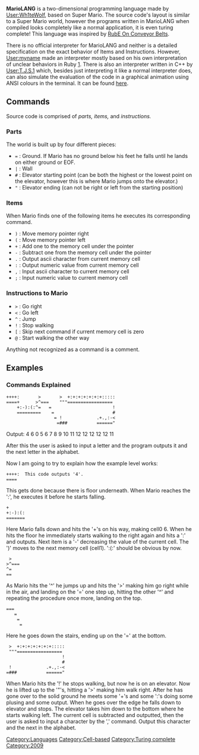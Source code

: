 '''MarioLANG''' is a two-dimensional programming language made by [[User:Wh1teWolf]], based on Super Mario. The source code's layout is similar to a Super Mario world, however the programs written in MarioLANG when compiled looks completely like a normal application, it is even turing complete! This language was inspired by [[RubE On Conveyor Belts]].

There is no official interpreter for MarioLANG and neither is a detailed specification on the exact behavior of Items and Instructions. However, [[User:myname]] made an interpreter mostly based on his own interpretation of unclear behaviors in Ruby [https://github.com/mynery/mariolang.rb]. There is also an interpreter written in C++ by [[User:T.J.S.1]] which, besides just interpreting it like a normal interpreter does, can also simulate the evaluation of the code in a graphical animation using ANSI colours in the terminal. It can be found [https://github.com/tomsmeding/MarioLANG here].

==Commands==
Source code is comprised of ''parts, items,'' and ''instructions.''

===Parts===
The world is built up by four different pieces:
*<code>=</code> : Ground. If Mario has no ground below his feet he falls until he lands on either ground or EOF.
*<code>|</code> : Wall
*<code>#</code> : Elevator starting point (can be both the highest or the lowest point on the elevator, however this is where Mario jumps onto the elevator.)
*<code>"</code> : Elevator ending (can not be right or left from the starting position)

===Items===
When Mario finds one of the following items he executes its corresponding command.
*<code>)</code> : Move memory pointer right
*<code>(</code> : Move memory pointer left
*<code>+</code> : Add one to the memory cell under the pointer
*<code>-</code> : Subtract one from the memory cell under the pointer
*<code>.</code> : Output ascii character from current memory cell
*<code>:</code> : Output numeric value from current memory cell
*<code>,</code> : Input ascii character to current memory cell
*<code>;</code> : Input numeric value to current memory cell

===Instructions to Mario===
*<code>></code> : Go right
*<code><</code> : Go left
*<code>^</code> : Jump
*<code>!</code> : Stop walking
*<code>[</code> : Skip next command if current memory cell is zero
*<code>@</code> : Start walking the other way

Anything not recognized as a command is a comment.

==Examples==
===Commands Explained===
 ++++:       >       >  +:+:+:+:+:+:+:::::
 ====+      >^===    """=================
     +:-):(:^=   =                       !
     =========    =                      #
                   = !             .+.,:-<
                    =###           ======"
Output: 4 6 0 5 6 7 8 9 10 11 12 12 12 12 12 11 

After this the user is asked to input a letter and the program outputs it and the next letter in the alphabet.

Now I am going to try to explain how the example level works:

 ++++:  This code outputs '4'.
 ====
This gets done because there is floor underneath. When Mario reaches the ':', he executes it before he starts falling.

 +
 +:-):(:
 =======
Here Mario falls down and hits the '+'s on his way, making cell0 6. When he hits the floor he immediately starts walking to the right again and hits a ':' and outputs. Next item is a '-' decreasing the value of the current cell. The ')' moves to the next memory cell (cell1). ':(:' should be obvious by now.

  >
 >^===
 ^=
 ==
As Mario hits the '^' he jumps up and hits the '>' making him go right while in the air, and landing on the '=' one step up, hitting the other '^' and repeating the procedure once more, landing on the top.

 ===
    =
     =
      =

Here he goes down the stairs, ending up on the '=' at the bottom.

  >  +:+:+:+:+:+:+:::::
  """=================
                      !
                      #
  !             .+.,:-<
 =###           ======"

When Mario hits the '!' he stops walking, but now he is on an elevator. Now he is lifted up to the '"'s, hitting a '>' making him walk right. After he has gone over to the solid ground he meets some '+'s and some ':'s doing some plusing and some output. When he goes over the edge he falls down to elevator and stops. The elevator takes him down to the bottom where he starts walking left. The current cell is subtracted and outputted, then the user is asked to input a character by the ',' command. Output this character and the next in the alphabet.

[[Category:Languages]]
[[Category:Cell-based]]
[[Category:Turing complete]]
[[Category:2009]]